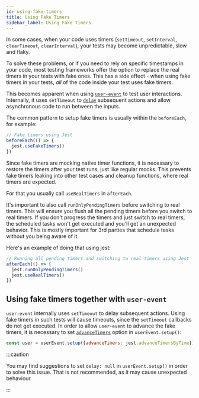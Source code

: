 ```yaml
---
id: using-fake-timers
title: Using Fake Timers
sidebar_label: Using Fake Timers
---
```


In some cases, when your code uses timers (`setTimeout`, `setInterval`,
`clearTimeout`, `clearInterval`), your tests may become unpredictable, slow and
flaky.

To solve these problems, or if you need to rely on specific timestamps in your
code, most testing frameworks offer the option to replace the real timers in
your tests with fake ones. This has a side effect - when using fake timers in
your tests, _all_ of the code inside your test uses fake timers.

This becomes apparent when using [`user-event`](user-event/intro.mdx) to test
user interactions. Internally, it uses `setTimeout` to
[`delay`](user-event/options.mdx#delay) subsequent actions and allow
asynchronous code to run between the inputs.

The common pattern to setup fake timers is usually within the `beforeEach`, for
example:

```js
// Fake timers using Jest
beforeEach(() => {
  jest.useFakeTimers()
})
```

Since fake timers are mocking native timer functions, it is necessary to restore
the timers after your test runs, just like regular mocks. This prevents fake
timers leaking into other test cases and cleanup functions, where real timers
are expected.

For that you usually call `useRealTimers` in `afterEach`.

It's important to also call `runOnlyPendingTimers` before switching to real
timers. This will ensure you flush all the pending timers before you switch to
real timers. If you don't progress the timers and just switch to real timers,
the scheduled tasks won't get executed and you'll get an unexpected behavior.
This is mostly important for 3rd parties that schedule tasks without you being
aware of it.

Here's an example of doing that using jest:

```js
// Running all pending timers and switching to real timers using Jest
afterEach(() => {
  jest.runOnlyPendingTimers()
  jest.useRealTimers()
})
```

## Using fake timers together with `user-event`

`user-event` internally uses `setTimeout` to delay subsequent actions. Using
fake timers in such tests will cause timeouts, since the `setTimeout` callbacks
do not get executed. In order to allow `user-event` to advance the fake timers,
it is necessary to set [`advanceTimers`](user-event/options.mdx#advancetimers)
option in `userEvent.setup()`:

```js
const user = userEvent.setup({advanceTimers: jest.advanceTimersByTime})
```

:::caution

You may find suggestions to set `delay: null` in `userEvent.setup()` in order to
solve this issue. That is not recommended, as it may cause unexpected behaviour.

:::
